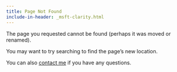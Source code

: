 ```yaml
---
title: Page Not Found
include-in-header: _msft-clarity.html
---
```


The page you requested cannot be found (perhaps it was moved or renamed).

You may want to try searching to find the page's new location. 

You can also [contact me](contact.qmd) if you have any questions.
